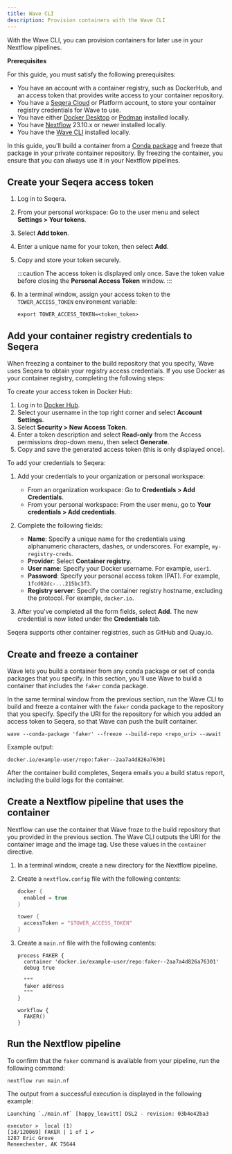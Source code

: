 ```yaml
---
title: Wave CLI
description: Provision containers with the Wave CLI
---
```


With the Wave CLI, you can provision containers for later use in your Nextflow pipelines.

**Prerequisites**

For this guide, you must satisfy the following prerequisites:

- You have an account with a container registry, such as DockerHub, and an access token that provides write access to your container repository.
- You have a [Seqera Cloud](https://cloud.seqera.io/login) or Platform account, to store your container registry credentials for Wave to use.
- You have either [Docker Desktop] or [Podman] installed locally.
- You have [Nextflow] 23.10.x or newer installed locally.
- You have the [Wave CLI][wave-cli] installed locally.

In this guide, you'll build a container from a [Conda package][conda] and freeze that package in your private container repository. By freezing the container, you ensure that you can always use it in your Nextflow pipelines.

## Create your Seqera access token

1. Log in to Seqera.
1. From your personal workspace: Go to the user menu and select **Settings > Your tokens**.
1. Select **Add token**.
1. Enter a unique name for your token, then select **Add**.
1. Copy and store your token securely.

    :::caution
    The access token is displayed only once. Save the token value before closing the **Personal Access Token** window.
    :::

1. In a terminal window, assign your access token to the `TOWER_ACCESS_TOKEN` environment variable:

    ```
    export TOWER_ACCESS_TOKEN=<token_token>
    ```

## Add your container registry credentials to Seqera

When freezing a container to the build repository that you specify, Wave uses Seqera to obtain your registry access credentials. If you use Docker as your container registry, completing the following steps:

To create your access token in Docker Hub:

1. Log in to [Docker Hub](https://hub.docker.com/).
2. Select your username in the top right corner and select **Account Settings**.
3. Select **Security > New Access Token**.
4. Enter a token description and select **Read-only** from the Access permissions drop-down menu, then select **Generate**.
5. Copy and save the generated access token (this is only displayed once).

To add your credentials to Seqera:

1.  Add your credentials to your organization or personal workspace:
    - From an organization workspace: Go to **Credentials > Add Credentials**.
    - From your personal workspace: From the user menu, go to **Your credentials > Add credentials**.

2.  Complete the following fields:

    - **Name**: Specify a unique name for the credentials using alphanumeric characters, dashes, or underscores. For example, `my-registry-creds`.
    - **Provider**: Select **Container registry**.
    - **User name**: Specify your Docker username. For example, `user1`.
    - **Password**: Specify your personal access token (PAT). For example, `1fcd02dc-...215bc3f3`.
    - **Registry server**: Specify the container registry hostname, excluding the protocol. For example, `docker.io`.

3.  After you've completed all the form fields, select **Add**. The new credential is now listed under the **Credentials** tab.

Seqera supports other container registries, such as GitHub and Quay.io.

## Create and freeze a container

Wave lets you build a container from any conda package or set of conda packages that you specify. In this section, you'll use Wave to build a container that includes the `faker` conda package.

In the same terminal window from the previous section, run the Wave CLI to build and freeze a container with the `faker` conda package to the repository that you specify. Specify the URI for the repository for which you added an access token to Seqera, so that Wave can push the built container.

```
wave --conda-package 'faker' --freeze --build-repo <repo_uri> --await
```

Example output:

```
docker.io/example-user/repo:faker--2aa7a4d826a76301
```

After the container build completes, Seqera emails you a build status report, including the build logs for the container.

## Create a Nextflow pipeline that uses the container

Nextflow can use the container that Wave froze to the build repository that you provided in the previous section. The Wave CLI outputs the URI for the container image and the image tag. Use these values in the `container` directive.

1. In a terminal window, create a new directory for the Nextflow pipeline.
1. Create a `nextflow.config` file with the following contents:

    ```groovy
    docker {
      enabled = true
    }

    tower {
      accessToken = "$TOWER_ACCESS_TOKEN"
    }
    ```

1. Create a `main.nf` file with the following contents:

    ```nextflow
    process FAKER {
      container 'docker.io/example-user/repo:faker--2aa7a4d826a76301'
      debug true

      """
      faker address
      """
    }

    workflow {
      FAKER()
    }
    ```

## Run the Nextflow pipeline

To confirm that the `faker` command is available from your pipeline, run the following command:

```
nextflow run main.nf
```

The output from a successful execution is displayed in the following example:

```
Launching `./main.nf` [happy_leavitt] DSL2 - revision: 03b4e42ba3

executor >  local (1)
[1d/120069] FAKER | 1 of 1 ✔
1287 Eric Grove
Reneechester, AK 75644
```

[sc]: https://seqera.io/containers/
[conda]: https://docs.conda.io/en/latest/
[Nextflow]: https://www.nextflow.io/docs/latest/install.html
[Podman]: https://podman.io/docs/installation
[Docker Desktop]: https://www.docker.com/products/docker-desktop/

[wave-build]: /wave_docs/wave_repo/docs/cli/reference.mdx#build-a-container
[nf-config]: /wave_docs/wave_repo/docs/nextflow.mdx#configuration-options
[wave-cli]: /wave_docs/wave_repo/docs/cli/index.mdx
